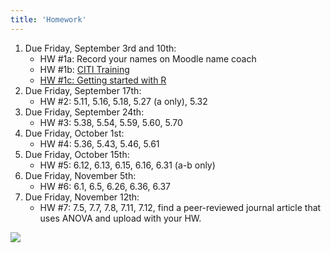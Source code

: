 ```yaml
---
title: 'Homework'
---
```

#. Due Friday, September 3rd and 10th:
    + HW #1a: Record your names on Moodle name coach
    + HW #1b: [CITI Training](HW1b_CITI-Training.pdf)
    + [HW #1c: Getting started with R](labs/intro_to_r.html)
    
#. Due Friday, September 17th:
    + HW #2: 5.11, 5.16, 5.18, 5.27 (a only), 5.32
    
#. Due Friday, September 24th:
    + HW #3: 5.38, 5.54, 5.59, 5.60, 5.70
    
#. Due Friday, October 1st:
    + HW #4: 5.36, 5.43, 5.46, 5.61

#. Due Friday, October 15th:
    + HW #5: 6.12, 6.13, 6.15, 6.16, 6.31 (a-b only)

#. Due Friday, November 5th:
    + HW #6: 6.1, 6.5, 6.26, 6.36, 6.37
    
#. Due Friday, November 12th:
    + HW #7: 7.5, 7.7, 7.8, 7.11, 7.12, find a peer-reviewed journal article that uses ANOVA and upload with your HW.

![](https://c.tenor.com/xATuBt2dRhwAAAAM/kitten-cat.gif)



